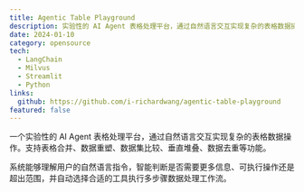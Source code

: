 ```yaml
---
title: Agentic Table Playground
description: 实验性的 AI Agent 表格处理平台，通过自然语言交互实现复杂的表格数据操作
date: 2024-01-10
category: opensource
tech:
  - LangChain
  - Milvus
  - Streamlit
  - Python
links:
  github: https://github.com/i-richardwang/agentic-table-playground
featured: false
---
```


一个实验性的 AI Agent 表格处理平台，通过自然语言交互实现复杂的表格数据操作。支持表格合并、数据重塑、数据集比较、垂直堆叠、数据去重等功能。

系统能够理解用户的自然语言指令，智能判断是否需要更多信息、可执行操作还是超出范围，并自动选择合适的工具执行多步骤数据处理工作流。
